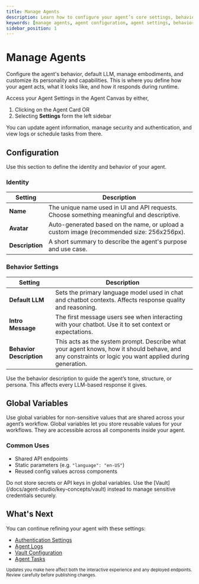 ```yaml
---
title: Manage Agents
description: Learn how to configure your agent’s core settings, behavior, and shared variables from the Agent Settings page.
keywords: [manage agents, agent configuration, agent settings, behavior, avatar, intro message, global variables]
sidebar_position: 1
---
```


# Manage Agents

Configure the agent's behavior, default LLM, manage embodiments, and customize its personality and capabilities. This is where you define how your agent acts, what it looks like, and how it responds during runtime.

<Arcade src="https://demo.arcade.software/SlE2b4llRxs1HP7PNwqP?embed&embed_mobile=tab&embed_desktop=inline&show_copy_link=true" title="Agent Overview | SmythOS" />

Access your Agent Settings in the Agent Canvas by either, 
1. Clicking on the Agent Card OR
2. Selecting **Settings** form the left sidebar

You can update agent information, manage security and authentication, and view logs or schedule tasks from there.

<Spacer size="md" />

## Configuration

Use this section to define the identity and behavior of your agent.

### Identity

| Setting | Description |
|--------|-------------|
| **Name** | The unique name used in UI and API requests. Choose something meaningful and descriptive. |
| **Avatar** | Auto-generated based on the name, or upload a custom image (recommended size: 256x256px). |
| **Description** | A short summary to describe the agent's purpose and use case. |

<Spacer size="md" />

### Behavior Settings

| Setting | Description |
|--------|-------------|
| **Default LLM** | Sets the primary language model used in chat and chatbot contexts. Affects response quality and reasoning. |
| **Intro Message** | The first message users see when interacting with your chatbot. Use it to set context or expectations. |
| **Behavior Description** | This acts as the system prompt. Describe what your agent knows, how it should behave, and any constraints or logic you want applied during generation. |

<InfoCallout>
Use the behavior description to guide the agent’s tone, structure, or persona. This affects every LLM-based response it gives.
</InfoCallout>

<Spacer size="md" />

## Global Variables
<TipCallout title="Non-sensitive values">
Use global variables for non-sensitive values that are shared across your agent’s workflow.
</TipCallout>
Global variables let you store reusable values for your workflows. They are accessible across all components inside your agent.

### Common Uses

- Shared API endpoints  
- Static parameters (e.g. `"language": "en-US"`)  
- Reused config values across components

<WarningCallout title="Use Vault for Secrets">
Do not store secrets or API keys in global variables. Use the [Vault](/docs/agent-studio/key-concepts/vault) instead to manage sensitive credentials securely.
</WarningCallout>

<Spacer size="md" />

## What's Next

You can continue refining your agent with these settings:

- [Authentication Settings](/docs/agent-studio/manage-agents/authentication)  
- [Agent Logs](/docs/agent-studio/manage-agents/logs)  
- [Vault Configuration](/docs/agent-studio/key-concepts/vault)  
- [Agent Tasks](/docs/agent-studio/manage-agents/tasks)

<Spacer size="md" />

<small>
Updates you make here affect both the interactive experience and any deployed endpoints. Review carefully before publishing changes.
</small>